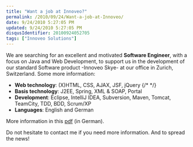 ```yaml
---
title: "Want a job at Innoveo?"
permalink: /2010/09/24/Want-a-job-at-Innoveo/
date: 9/24/2010 5:27:05 PM
updated: 9/24/2010 5:27:05 PM
disqusIdentifier: 20100924052705
tags: ["Innoveo Solutions"]
---
```

We are searching for an excellent and motivated **Software Engineer**, with a focus on Java and Web Development, to support us in the development of our standard Software product -Innoveo Skye- at our office in Zurich, Switzerland. Some more information:

*   **Web technology**: (X)HTML, CSS, AJAX, JSF, jQuery 
{/* <!-- more --> */}
*   **Basis technology**: J2EE, Spring, XML & SOAP, Portal 
*   **Development**: Eclipse, IntelliJ IDEA, Subversion, Maven, Tomcat, TeamCity, TDD, BDD, Scrum/XP 
*   **Languages**: English and German  

More information in this [pdf](http://didierbeck.com/net/pdf/2010_09_Innoveo_Java_Web_Developer.pdf) (in German).

Do not hesitate to contact me if you need more information. And to spread the news!
